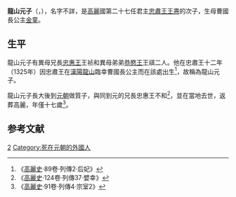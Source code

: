 '''龍山元子'''（{{lang-ko|'''용산원자'''}}，{{bd|1325年||1341年|}}），名字不詳，是[[高麗|高麗]]國第二十七任君主[[高麗忠肅王|忠肅王王燾]]的次子，生母曹國長公主[[金童_(曹國長公主)|金童]]。

==生平==
龍山元子有異母兄長[[高麗忠惠王|忠惠王]]王祯和異母弟弟[[高麗恭愍王|恭愍王]]王祺二人。他在忠肅王十二年（1325年）因忠肅王在[[漢陽|漢陽]][[龍山|龍山]]臨幸曹國長公主而在該處出生<ref>《[[高麗史|高麗史]]·89卷·列傳2·后妃》</ref>，故稱為龍山元子。

龍山元子長大後到[[元朝|元朝]]做質子，與同到元的兄長忠惠王不和<ref>《[[高麗史|高麗史]]·124卷·列傳37·嬖幸》</ref>，並在當地去世，返葬高麗，年僅十七歲<ref>《[[高麗史|高麗史]]·91卷·列傳4·宗室2》</ref>。

==参考文献==
{{reflist}}

[[Category:高麗忠肅王王子|2]]
[[Category:死在元朝的外國人|Category:死在元朝的外國人]]
